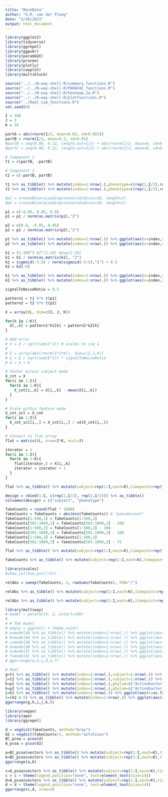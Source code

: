 ```yaml
---
title: "MockData"
author: "G.R. van der Ploeg"
date: "2/20/2023"
output: html_document
---
```


```r
library(ggplot2)
library(tidyverse)
library(ggrepel)
library(ggpubr)
library(paramGUI)
library(pracma)
library(plotly)
library(cowplot)
library(multiblock)

source("../../N-way-shell-R/summary.functions.R")
source("../../N-way-shell-R/PARAFAC_functions.R")
source("../../N-way-shell-R/heatmap.2a.R")
source("../../N-way-shell-R/plotfunctions.R")
source("../Roel_sim_functions.R")
set.seed(0)
```

```r
I = 100
J = 3
K = 10
```

```r

partA = abs(rnorm(I/2, mean=0.02, sd=0.001))
partB = rnorm(I/2, mean=0.2, sd=0.01)
#partB = seq(0.06, 0.12, length.out=I/2) + abs(rnorm(I/2, mean=0, sd=0.001))
#partC = seq(0.08, 0.12, length.out=I/2) + abs(rnorm(I/2, mean=0, sd=0.001))

# Component 1
t1 = c(partB, -partB)

# Component 2
t2 = c(-partB, partB)

t1 %>% as_tibble() %>% mutate(index=1:nrow(.),phenotype=c(rep(1,I/2),rep(2,I/2))) %>% ggplot(aes(x=index,y=value,fill=as.factor(phenotype))) + geom_bar(stat="identity")
t2 %>% as_tibble() %>% mutate(index=1:nrow(.),phenotype=c(rep(1,I/2),rep(2,I/2))) %>% ggplot(aes(x=index,y=value,fill=as.factor(phenotype))) + geom_bar(stat="identity")
```

```r
#p1 = createBinaryLoading(nonzeroIndices=10, length=J)
#p2 = createBinaryLoading(nonzeroIndices=20, length=J)

p1 = c(-0.05, 0.05, 0.8)
p1 = p1 / norm(as.matrix(p1),"2")

p2 = c(0.8, -0.05, 0.05)
p2 = p2 / norm(as.matrix(p2),"2")

p1 %>% as_tibble() %>% mutate(index=1:nrow(.)) %>% ggplot(aes(x=index,y=value)) + geom_bar(stat="identity")
p2 %>% as_tibble() %>% mutate(index=1:nrow(.)) %>% ggplot(aes(x=index,y=value)) + geom_bar(stat="identity")
```

```r
k1 = (1:10)^3 #2^(1:10) #exp(1:10)
k1 = k1 / norm(as.matrix(k1), "2")
k2 = sigmoid(-5:5) / norm(sigmoid(-5:5),"2") + 0.5
k2 = k2[-6]

k1 %>% as_tibble() %>% mutate(index=1:nrow(.)) %>% ggplot(aes(x=index,y=value)) + geom_line()
k2 %>% as_tibble() %>% mutate(index=1:nrow(.)) %>% ggplot(aes(x=index,y=value)) + geom_line()
```

```r
signalToNoiseRatio = 0.5

pattern1 = t1 %*% t(p1)
pattern2 = t2 %*% t(p2)

X = array(0L, dim=c(I, J, K))

for(k in 1:K){
  X[,,k] = pattern1*k1[k] + pattern2*k2[k]
}

# Add error
# X = X / sqrt(sum(X^2)) # scales to ssq 1
# 
# E = array(abs(rnorm(I*J*K)), dim=c(I,J,K))
# E = E / sqrt(sum(E^2)) * signalToNoiseRatio
# X = X + E

# Center across subject mode
X_cnt = X
for(i in 1:I){
  for(k in 1:K){
    X_cnt[i,,k] = X[i,,k] - mean(X[i,,k])
  }
}

# Scale within feature mode
X_cnt_scl = X_cnt
for(i in 1:I){
  X_cnt_scl[i,,] = X_cnt[i,,] / sd(X_cnt[i,,])
}

```

```r
# Convert to flat array
flat = matrix(0L, nrow=I*K, ncol=J)

iterator = 1
for(i in 1:I){
  for(k in 1:K){
    flat[iterator,] = X[i,,k]
    iterator = iterator + 1
  }
}

flat %>% as_tibble() %>% mutate(subject=rep(1:I,each=K),timepoint=rep(1:K,I)) %>% pivot_longer(-c(subject,timepoint)) %>% ggplot(aes(x=as.factor(timepoint),y=value,col=as.factor(subject),group=subject)) + facet_wrap(vars(name)) + geom_line()
```
```r
design = cbind(1:I, c(rep(1,I/2), rep(2,I/2))) %>% as_tibble()
colnames(design) = c("subject", "phenotype")

fakeCounts = round(flat * 1000)
fakeCounts = fakeCounts + abs(min(fakeCounts)) # "pseudocount"
fakeCounts[1:500,1] = fakeCounts[1:500,1]
fakeCounts[501:1000,1] = fakeCounts[501:1000,1] - 200
fakeCounts[1:500,2] = fakeCounts[1:500,2] - 100
fakeCounts[501:1000,2] = fakeCounts[501:1000,2] - 100
fakeCounts[1:500,3] = fakeCounts[1:500,3]
fakeCounts[501:1000,3] = fakeCounts[501:1000,3] - 75

flat %>% as_tibble() %>% mutate(subject=rep(1:I,each=K),timepoint=rep(1:K,I)) %>% pivot_longer(-c(subject,timepoint)) %>% left_join(design) %>% group_by(phenotype,timepoint,name) %>% summarise(m=mean(value),s=sd(value)) %>% ggplot(aes(x=as.factor(timepoint),y=m,col=as.factor(name))) + facet_wrap(vars(phenotype)) + geom_point() + geom_errorbar(aes(ymin=m-s,ymax=m+s))

fakeCounts %>% as_tibble() %>% mutate(subject=rep(1:I,each=K),timepoint=rep(1:K,I)) %>% pivot_longer(-c(subject,timepoint)) %>% left_join(design) %>% group_by(phenotype,timepoint,name) %>% summarise(m=mean(value),s=sd(value)) %>% ggplot(aes(x=as.factor(timepoint),y=m,col=as.factor(name))) + facet_wrap(vars(phenotype)) + geom_point() + geom_errorbar(aes(ymin=m-s,ymax=m+s))
```

```r
library(scales)
#show_col(hue_pal()(5))

relAbs = sweep(fakeCounts, 1, rowSums(fakeCounts), FUN="/")

relAbs %>% as_tibble() %>% mutate(subject=rep(1:I,each=K),timepoint=rep(1:K,I)) %>% pivot_longer(-c(subject,timepoint)) %>% filter(subject %in% c(1,51)) %>% mutate(case_control = c(rep("Case", 30), rep("Control", 30))) %>% ggplot(aes(x=as.factor(timepoint),y=value,fill=as.factor(name))) + facet_wrap(vars(case_control), nrow=I) + geom_bar(stat="identity", col="black") + scale_fill_manual(name="Phylum", labels=c("Actinobacteria", "Bacteroidetes", "Proteobacteria"), values=c("#A3A500", "#E76BF3", "#00BF7D")) + ylab("Relative abundance") + xlab("Time point") + theme(text=element_text(size=14))

relAbs %>% as_tibble() %>% mutate(subject=rep(1:I,each=K),timepoint=rep(1:K,I)) %>% pivot_longer(-c(subject,timepoint)) %>% filter(subject %in% c(1,51)) %>% mutate(case_control = c(rep("Case", 30), rep("Control", 30))) %>% ggplot(aes(x=as.factor(timepoint),y=value,fill=as.factor(name))) + facet_wrap(vars(case_control), nrow=I) + geom_bar(stat="identity", col="black") + scale_fill_manual(name="Phylum", labels=c("Actinobacteria", "Bacteroidetes", "Proteobacteria"), values=c("#A3A500", "#E76BF3", "#00BF7D")) + ylab("Relative abundance") + xlab("Time point") + theme(legend.position="none", text=element_text(size=14))
```

```r
library(multiway)
# model = parafac(X, 2, nstart=100)
# 
# # The model
# empty = ggplot() + theme_void()
# a=model$A %>% as_tibble() %>% mutate(index=1:nrow(.)) %>% ggplot(aes(x=index,y=V1)) + geom_bar(stat="identity")
# b=model$A %>% as_tibble() %>% mutate(index=1:nrow(.)) %>% ggplot(aes(x=index,y=V2)) + geom_bar(stat="identity")
# c=model$B %>% as_tibble() %>% mutate(index=1:nrow(.)) %>% ggplot(aes(x=index,y=V1)) + geom_bar(stat="identity")
# d=model$B %>% as_tibble() %>% mutate(index=1:nrow(.)) %>% ggplot(aes(x=index,y=V2)) + geom_bar(stat="identity")
# e=model$C %>% as_tibble() %>% mutate(index=1:nrow(.)) %>% ggplot(aes(x=index,y=V1)) + geom_bar(stat="identity")
# f=model$C %>% as_tibble() %>% mutate(index=1:nrow(.)) %>% ggplot(aes(x=index,y=V2)) + geom_bar(stat="identity")
# ggarrange(a,b,c,d,e,f)

# Real
g=t1 %>% as_tibble() %>% mutate(index=1:nrow(.),subject=1:nrow(.)) %>% left_join(design) %>% ggplot(aes(x=index,y=value,fill=as.factor(phenotype))) + geom_bar(stat="identity") + theme(legend.pos="none",text=element_text(size=14)) + ylab("Component 1") + xlab("")
j=t2 %>% as_tibble() %>% mutate(index=1:nrow(.),subject=1:nrow(.)) %>% left_join(design) %>% ggplot(aes(x=index,y=value,fill=as.factor(phenotype))) + geom_bar(stat="identity") + theme(legend.pos="none",text=element_text(size=14)) + ylab("Component 2") + xlab("Subject index")
h=p1 %>% as_tibble() %>% mutate(index=1:nrow(.),phylum=c("Actinobacteria", "Bacteroidetes", "Proteobacteria")) %>% ggplot(aes(x=index,y=value,fill=as.factor(phylum))) + geom_bar(stat="identity") + ylab("") + xlab("") + scale_fill_manual(name="Phylum", labels=c("Actinobacteria", "Bacteroidetes", "Proteobacteria"), values=c("#A3A500", "#E76BF3", "#00BF7D"))+ theme(legend.pos="none",text=element_text(size=14))
k=p2 %>% as_tibble() %>% mutate(index=1:nrow(.),phylum=c("Actinobacteria", "Bacteroidetes", "Proteobacteria")) %>% ggplot(aes(x=index,y=value,fill=as.factor(phylum))) + geom_bar(stat="identity") + ylab("") + xlab("Feature index") + scale_fill_manual(name="Phylum", labels=c("Actinobacteria", "Bacteroidetes", "Proteobacteria"), values=c("#A3A500", "#E76BF3", "#00BF7D"))+ theme(legend.pos="none",text=element_text(size=14))
i=k1 %>% as_tibble() %>% mutate(index=1:nrow(.)) %>% ggplot(aes(x=as.factor(index),y=value)) + geom_bar(stat="identity") + theme(legend.pos="none",text=element_text(size=14))+ ylab("") + xlab("")
l=(k2-0.5) %>% as_tibble() %>% mutate(index=1:nrow(.)) %>% ggplot(aes(x=as.factor(index),y=value)) + geom_bar(stat="identity") + theme(legend.pos="none",text=element_text(size=14))+ ylab("") + xlab("Time point")
ggarrange(g,h,i,j,k,l)

```

```r
library(vegan)
library(ape)
library(ggrepel)

d = vegdist(fakeCounts, method="bray")
d2 = vegdist(fakeCounts+1, method="aitchison")
BC_pcoa = pcoa(d)
A_pcoa = pcoa(d2)

a=BC_pcoa$vectors %>% as_tibble() %>% mutate(subject=rep(1:I,each=K),timepoint=rep(1:K,I)) %>% select(subject,timepoint,Axis.1,Axis.2) %>% left_join(design) %>% ggplot(aes(x=Axis.1,y=Axis.2,col=as.factor(phenotype))) + geom_point()
b=BC_pcoa$vectors %>% as_tibble() %>% mutate(subject=rep(1:I,each=K),timepoint=rep(1:K,I)) %>% select(subject,timepoint,Axis.1,Axis.2) %>% ggplot(aes(x=Axis.1,y=Axis.2,col=as.factor(timepoint))) + geom_point()
ggarrange(a,b)

c=A_pcoa$vectors %>% as_tibble() %>% mutate(subject=rep(1:I,each=K),timepoint=rep(1:K,I)) %>% select(subject,timepoint,Axis.1,Axis.2) %>% left_join(design) %>% ggplot(aes(x=Axis.1,y=Axis.2,col=as.factor(phenotype))) + geom_point() + scale_color_manual(name="Subject group", labels=c("Case", "Control"), values=c("#F8766D", "#00B0F6")) + xlab("PCoA Component 1 (95%)") + ylab("PCoA Component 2 (5%)") + theme(legend.position="top")
c = c + theme(legend.position="none", text=element_text(size=14))
d=A_pcoa$vectors %>% as_tibble() %>% mutate(subject=rep(1:I,each=K),timepoint=rep(1:K,I)) %>% select(subject,timepoint,Axis.1,Axis.2) %>% ggplot(aes(x=Axis.1,y=Axis.2,col=as.factor(timepoint))) + geom_point() + xlab("PCoA Component 1 (95%)") + ylab("PCoA Component 2 (5%)") + theme(legend.position="top")
d = d + theme(legend.position="none", text=element_text(size=14))
ggarrange(c,d, nrow=2)
```